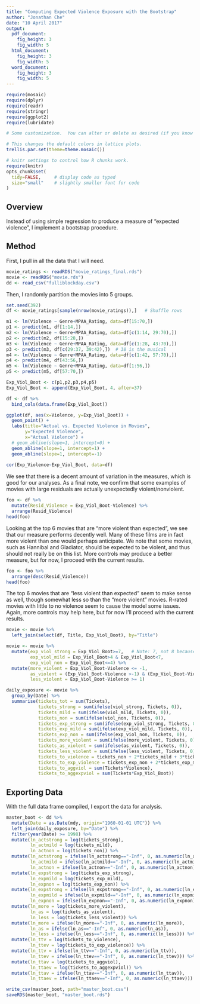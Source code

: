 ```yaml
---
title: "Computing Expected Violence Exposure with the Bootstrap"
author: "Jonathan Che"
date: "10 April 2017"
output: 
  pdf_document:
    fig_height: 3
    fig_width: 5
  html_document:
    fig_height: 3
    fig_width: 5
  word_document:
    fig_height: 3
    fig_width: 5
---
```


```r
require(mosaic)
require(dplyr)
require(readr)
require(stringr)
require(ggplot2)
require(lubridate)
```

```r
# Some customization.  You can alter or delete as desired (if you know what you are doing).

# This changes the default colors in lattice plots.
trellis.par.set(theme=theme.mosaic())  

# knitr settings to control how R chunks work.
require(knitr)
opts_chunk$set(
  tidy=FALSE,     # display code as typed
  size="small"    # slightly smaller font for code
)
```

## Overview

Instead of using simple regression to produce a measure of "expected violence", I implement a bootstrap procedure.

## Method

First, I pull in all the data that I will need.

```r
movie_ratings <- readRDS("movie_ratings_final.rds")
movie <- readRDS("movie.rds")
dd <- read_csv("fulliblockday.csv")
```

Then, I randomly partition the movies into 5 groups.

```r
set.seed(392)
df <- movie_ratings[sample(nrow(movie_ratings)),]   # Shuffle rows

m1 <- lm(Violence ~ Genre+MPAA_Rating, data=df[15:70,])
p1 <- predict(m1, df[1:14,])
m2 <- lm(Violence ~ Genre+MPAA_Rating, data=df[c(1:14, 29:70),])
p2 <- predict(m2, df[15:28,])
m3 <- lm(Violence ~ Genre+MPAA_Rating, data=df[c(1:28, 43:70),])
p3 <- predict(m3, df[c(29:37, 39:42),])  # 38 is the musical
m4 <- lm(Violence ~ Genre+MPAA_Rating, data=df[c(1:42, 57:70),])
p4 <- predict(m4, df[43:56,])
m5 <- lm(Violence ~ Genre+MPAA_Rating, data=df[1:56,])
p5 <- predict(m5, df[57:70,])

Exp_Viol_Boot <- c(p1,p2,p3,p4,p5)
Exp_Viol_Boot <- append(Exp_Viol_Boot, 4, after=37)

df <- df %>%
  bind_cols(data.frame(Exp_Viol_Boot))
```



```r
ggplot(df, aes(x=Violence, y=Exp_Viol_Boot)) +
  geom_point() +
  labs(title="Actual vs. Expected Violence in Movies",
       y="Expected Violence",
       x="Actual Violence") +
  # geom_abline(slope=1, intercept=0) +
  geom_abline(slope=1, intercept=1) + 
  geom_abline(slope=1, intercept=-1)
  
cor(Exp_Violence~Exp_Viol_Boot, data=df)
```

We see that there is a decent amount of variation in the measures, which is good for our analyses. As a final note, we confirm that some examples of movies with large residuals are actually unexpectedly violent/nonviolent.

```r
foo <- df %>%
  mutate(Resid_Violence = Exp_Viol_Boot-Violence) %>%
  arrange(Resid_Violence)
head(foo)
```

Looking at the top 6 movies that are "more violent than expected", we see that our measure performs decently well. Many of these films are in fact more violent than one would perhaps anticipate. We note that some movies, such as Hannibal and Gladiator, should be expected to be violent, and thus should not really be on this list. More controls may produce a better measure, but for now, I proceed with the current results.

```r
foo <- foo %>%
  arrange(desc(Resid_Violence))
head(foo)
```

The top 6 movies that are "less violent than expected" seem to make sense as well, though somewhat less so than the "more violent" movies. R-rated movies with little to no violence seem to cause the model some issues. Again, more controls may help here, but for now I'll proceed with the current results.

```r
movie <- movie %>%
  left_join(select(df, Title, Exp_Viol_Boot), by="Title")

movie <- movie %>%
  mutate(exp_viol_strong = Exp_Viol_Boot>=7,   # Note: 7, not 8 because of expected violence model
         exp_viol_mild = Exp_Viol_Boot>4 & Exp_Viol_Boot<7,
         exp_viol_non = Exp_Viol_Boot<=4) %>%
  mutate(more_violent = Exp_Viol_Boot-Violence <= -1,
         as_violent = (Exp_Viol_Boot-Violence >-1) & (Exp_Viol_Boot-Violence <1),
         less_violent = Exp_Viol_Boot-Violence >= 1)

daily_exposure <- movie %>%
  group_by(Date) %>%
  summarise(tickets_tot = sum(Tickets),
            tickets_strong = sum(ifelse(viol_strong, Tickets, 0)),
            tickets_mild = sum(ifelse(viol_mild, Tickets, 0)),
            tickets_non = sum(ifelse(viol_non, Tickets, 0)),
            tickets_exp_strong = sum(ifelse(exp_viol_strong, Tickets, 0)),
            tickets_exp_mild = sum(ifelse(exp_viol_mild, Tickets, 0)),
            tickets_exp_non = sum(ifelse(exp_viol_non, Tickets, 0)),
            tickets_more_violent = sum(ifelse(more_violent, Tickets, 0)),
            tickets_as_violent = sum(ifelse(as_violent, Tickets, 0)),
            tickets_less_violent = sum(ifelse(less_violent, Tickets, 0)),
            tickets_to_violence = tickets_non + 2*tickets_mild + 3*tickets_strong,
            tickets_to_exp_violence = tickets_exp_non + 2*tickets_exp_mild + 3*tickets_exp_strong,
            tickets_to_aggviol = sum(Tickets*Violence),
            tickets_to_aggexpviol = sum(Tickets*Exp_Viol_Boot))
```

## Exporting Data

With the full data frame compiled, I export the data for analysis.

```r
master_boot <- dd %>%
  mutate(Date = as.Date(mdy, origin="1960-01-01 UTC")) %>%
  left_join(daily_exposure, by="Date") %>%
  filter(year(Date) >= 1998) %>%
  mutate(ln_actstrong = log(tickets_strong),
         ln_actmild = log(tickets_mild),
         ln_actnon = log(tickets_non)) %>%
  mutate(ln_actstrong = ifelse(ln_actstrong=="-Inf", 0, as.numeric(ln_actstrong)),
         ln_actmild = ifelse(ln_actmild=="-Inf", 0, as.numeric(ln_actmild)),
         ln_actnon = ifelse(ln_actnon=="-Inf", 0, as.numeric(ln_actnon))) %>%   # Use 0 since nonzero values are all very high
  mutate(ln_expstrong = log(tickets_exp_strong),
         ln_expmild = log(tickets_exp_mild),
         ln_expnon = log(tickets_exp_non)) %>%
  mutate(ln_expstrong = ifelse(ln_expstrong=="-Inf", 0, as.numeric(ln_expstrong)),
         ln_expmild = ifelse(ln_expmild=="-Inf", 0, as.numeric(ln_expmild)),
         ln_expnon = ifelse(ln_expnon=="-Inf", 0, as.numeric(ln_expnon))) %>%
  mutate(ln_more = log(tickets_more_violent),
         ln_as = log(tickets_as_violent),
         ln_less = log(tickets_less_violent)) %>%
  mutate(ln_more = ifelse(ln_more=="-Inf", 0, as.numeric(ln_more)),
         ln_as = ifelse(ln_as=="-Inf", 0, as.numeric(ln_as)),
         ln_less = ifelse(ln_less=="-Inf", 0, as.numeric(ln_less))) %>%
  mutate(ln_ttv = log(tickets_to_violence),
         ln_ttev = log(tickets_to_exp_violence)) %>%
  mutate(ln_ttv = ifelse(ln_ttv=="-Inf", 0, as.numeric(ln_ttv)),
         ln_ttev = ifelse(ln_ttev=="-Inf", 0, as.numeric(ln_ttev))) %>%
  mutate(ln_ttav = log(tickets_to_aggviol),
         ln_ttaev = log(tickets_to_aggexpviol)) %>%
  mutate(ln_ttav = ifelse(ln_ttav=="-Inf", 0, as.numeric(ln_ttav)),
         ln_ttaev = ifelse(ln_ttaev=="-Inf", 0, as.numeric(ln_ttaev)))

write_csv(master_boot, path="master_boot.csv")
saveRDS(master_boot, "master_boot.rds")
```

